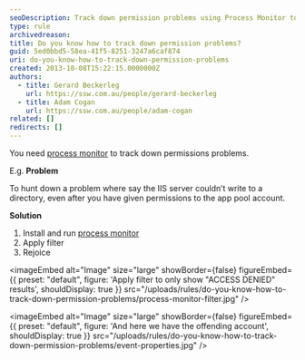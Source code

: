 ```yaml
---
seoDescription: Track down permission problems using Process Monitor to troubleshoot issues with IIS servers and app pool accounts.
type: rule
archivedreason:
title: Do you know how to track down permission problems?
guid: 5ed0bbd5-58ea-41f5-8251-3247a6caf874
uri: do-you-know-how-to-track-down-permission-problems
created: 2013-10-08T15:22:15.0000000Z
authors:
  - title: Gerard Beckerleg
    url: https://ssw.com.au/people/gerard-beckerleg
  - title: Adam Cogan
    url: https://ssw.com.au/people/adam-cogan
related: []
redirects: []
---
```


You need [process monitor](http://technet.microsoft.com/en-us/sysinternals/bb896645.aspx) to track down permissions problems.

E.g. **Problem**

To hunt down a problem where say the IIS server couldn’t write to a directory, even after you have given permissions to the app pool account.

**Solution**

1. Install and run
   [process monitor](http://technet.microsoft.com/en-us/sysinternals/bb896645.aspx)
2. Apply filter
3. Rejoice


<imageEmbed
  alt="Image"
  size="large"
  showBorder={false}
  figureEmbed={{
    preset: "default",
    figure: 'Apply filter to only show "ACCESS DENIED" results',
    shouldDisplay: true
  }}
  src="/uploads/rules/do-you-know-how-to-track-down-permission-problems/process-monitor-filter.jpg"
/>


<imageEmbed
  alt="Image"
  size="large"
  showBorder={false}
  figureEmbed={{
    preset: "default",
    figure: 'And here we have the offending account',
    shouldDisplay: true
  }}
  src="/uploads/rules/do-you-know-how-to-track-down-permission-problems/event-properties.jpg"
/>
